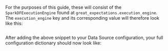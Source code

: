 
<PartAddTheBackendExecutionEngineToYourDatasourceConfiguration backend="Spark" />

For the purposes of this guide, these will consist of the `SparkDFExecutionEngine` found at `great_expectations.execution_engine`.  The `execution_engine` key and its corresponding value will therefore look like this:

```python title="Python" name="version-0.18 define spark execution engine"
```

After adding the above snippet to your Data Source configuration, your full configuration dictionary should now look like:

```python title="Python" name="version-0.18 spark datasource_config up to definition of Spark execution engine"
```